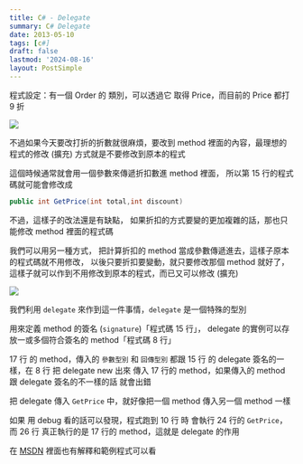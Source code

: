 ```yaml
---
title: C# - Delegate
summary: C# Delegate
date: 2013-05-10
tags: [c#]
draft: false
lastmod: '2024-08-16'
layout: PostSimple
---
```


程式設定：有一個 Order 的 類別，可以透過它 取得 Price，而目前的 Price 都打 9 折

![](https://image.cashwu.com/2013/csharp-delegate/01.webp)

不過如果今天要改打折的折數就很麻煩，要改到 method 裡面的內容，最理想的程式的修改 (擴充) 方式就是不要修改到原本的程式

這個時候通常就會用一個參數來傳遞折扣數進 method 裡面，
所以第 15 行的程式碼就可能會修改成

```csharp
public int GetPrice(int total,int discount)
```

不過，這樣子的改法還是有缺點，
如果折扣的方式要變的更加複雜的話，那也只能修改 method 裡面的程式碼

我們可以用另一種方式，
把計算折扣的 method 當成參數傳遞進去，這樣子原本的程式碼就不用修改，
以後只要折扣要變動，就只要修改那個 method 就好了，
這樣子就可以作到不用修改到原本的程式，而已又可以修改 (擴充)

![](https://image.cashwu.com/2013/csharp-delegate/02.webp)

我們利用 `delegate` 來作到這一件事情，`delegate` 是一個特殊的型別

用來定義 method 的簽名 (`signature`)「程式碼 15 行」，
delegate 的實例可以存放一或多個符合簽名的 method「程式碼 8 行」

17 行 的 method，傳入的 `參數型別` 和 `回傳型別` 都跟 15 行 的 delegate 簽名的一樣，在 8 行 把 delegate new 出來 傳入 17 行的 method，如果傳入的 method 跟 delegate 簽名的不一樣的話 就會出錯

把 delegate 傳入 `GetPrice` 中，就好像把一個 method 傳入另一個 method 一樣

如果 用 debug 看的話可以發現，程式跑到 10 行 時 會執行 24 行的 `GetPrice`，
而 26 行 真正執行的是 17 行的 method，這就是 delegate 的作用

在 [MSDN](http://msdn.microsoft.com/zh-tw/library/900fyy8e.aspx) 裡面也有解釋和範例程式可以看
